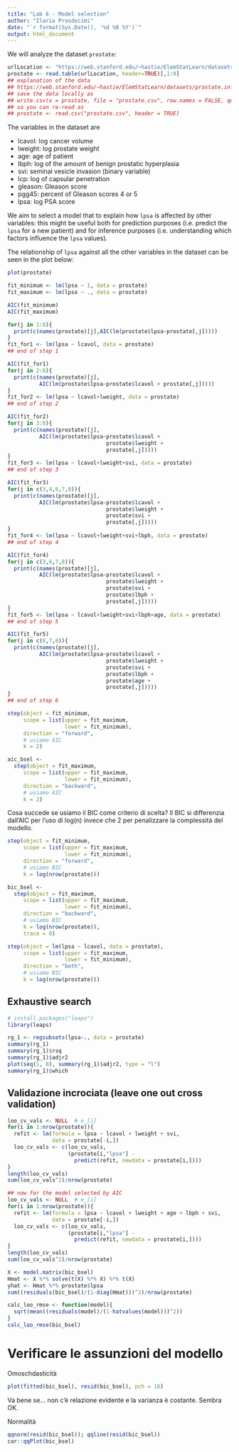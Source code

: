 ```yaml
---
title: "Lab 6 - Model selection"
author: "Ilaria Prosdocimi"
date: "`r format(Sys.Date(), '%d %B %Y')`"
output: html_document
---
```

  
We will analyze the dataset `prostate`: 
  
```r
urlLocation <- "https://web.stanford.edu/~hastie/ElemStatLearn/datasets/prostate.data"
prostate <- read.table(urlLocation, header=TRUE)[,1:9]
## explanation of the data 
## https://web.stanford.edu/~hastie/ElemStatLearn/datasets/prostate.info.txt
## save the data locally as 
## write.csv(x = prostate, file = "prostate.csv", row.names = FALSE, quote = FALSE)
## so you can re-read as 
## prostate <- read.csv("prostate.csv", header = TRUE)
```

The variables in the dataset are

* lcavol: log cancer volume
* lweight: log prostate weight
* age: age of patient
* lbph: log of the amount of benign prostatic hyperplasia
* svi: seminal vesicle invasion (binary variable)
* lcp: log of capsular penetration
* gleason: Gleason score
* pgg45: percent of Gleason scores 4 or 5
* lpsa: log PSA score


We aim to select a model that to explain how `lpsa` is affected by other variables: this might be useful both for prediction purposes (i.e. predict the `lpsa` for a new patient) and for inference purposes (i.e. understanding which factors influence the `lpsa` values).  

The relationship of `lpsa` against all the other variables in the dataset can be seen in the plot below: 

```r
plot(prostate)
```


```r
fit_minimum <- lm(lpsa ~ 1, data = prostate)
fit_maximum <- lm(lpsa ~ ., data = prostate)
```

```r
AIC(fit_minimum)
AIC(fit_maximum)
```

```r
for(j in 1:8){
  print(c(names(prostate)[j],AIC(lm(prostate$lpsa~prostate[,j]))))
}
fit_for1 <- lm(lpsa ~ lcavol, data = prostate)
## end of step 1
```


```r
AIC(fit_for1)
for(j in 2:8){
  print(c(names(prostate)[j],
          AIC(lm(prostate$lpsa~prostate$lcavol + prostate[,j]))))
}
fit_for2 <- lm(lpsa ~ lcavol+lweight, data = prostate)
## end of step 2
```


```r
AIC(fit_for2)
for(j in 3:8){
  print(c(names(prostate)[j],
          AIC(lm(prostate$lpsa~prostate$lcavol +
                               prostate$lweight + 
                               prostate[,j]))))
}
fit_for3 <- lm(lpsa ~ lcavol+lweight+svi, data = prostate)
## end of step 3
```



```r
AIC(fit_for3)
for(j in c(3,4,6,7,8)){
  print(c(names(prostate)[j],
          AIC(lm(prostate$lpsa~prostate$lcavol +
                               prostate$lweight +
                               prostate$svi + 
                               prostate[,j]))))
}
fit_for4 <- lm(lpsa ~ lcavol+lweight+svi+lbph, data = prostate)
## end of step 4
```



```r
AIC(fit_for4)
for(j in c(3,6,7,8)){
  print(c(names(prostate)[j],
          AIC(lm(prostate$lpsa~prostate$lcavol +
                               prostate$lweight +
                               prostate$svi +
                               prostate$lbph +
                               prostate[,j]))))
}
fit_for5 <- lm(lpsa ~ lcavol+lweight+svi+lbph+age, data = prostate)
## end of step 5
```



```r
AIC(fit_for5)
for(j in c(6,7,8)){
  print(c(names(prostate)[j],
          AIC(lm(prostate$lpsa~prostate$lcavol +
                               prostate$lweight +
                               prostate$svi +
                               prostate$lbph +
                               prostate$age +
                               prostate[,j]))))
}
## end of step 6
```


```r
step(object = fit_minimum, 
     scope = list(upper = fit_maximum, 
                  lower = fit_minimum), 
     direction = "forward", 
     # usiamo AIC 
     k = 2)
```



```r
aic_bsel <- 
  step(object = fit_maximum, 
     scope = list(upper = fit_maximum, 
                  lower = fit_minimum), 
     direction = "backward", 
     # usiamo AIC 
     k = 2)
```

Cosa succede se usiamo il BIC come criterio di scelta? 
Il BIC si differenzia dall'AIC per l'uso di log(n) invece che 2 per penalizzare la complessità del modello. 



```r
step(object = fit_minimum, 
     scope = list(upper = fit_maximum, 
                  lower = fit_minimum), 
     direction = "forward", 
     # usiamo BIC 
     k = log(nrow(prostate)))
```



```r
bic_bsel <- 
  step(object = fit_maximum, 
     scope = list(upper = fit_maximum, 
                  lower = fit_minimum), 
     direction = "backward", 
     # usiamo BIC 
     k = log(nrow(prostate)), 
     trace = 0)
```




```r
step(object = lm(lpsa ~ lcavol, data = prostate), 
     scope = list(upper = fit_maximum, 
                  lower = fit_minimum), 
     direction = "both", 
     # usiamo BIC 
     k = log(nrow(prostate)))
```


## Exhaustive search 


```r
# install.packages("leaps")
library(leaps)
```

```r
rg_1 <- regsubsets(lpsa~., data = prostate)
summary(rg_1)
summary(rg_1)$rsq
summary(rg_1)$adjr2
plot(seq(1, 8), summary(rg_1)$adjr2, type = "l")
summary(rg_1)$which
```


## Validazione incrociata (leave one out cross validation) 


```r
loo_cv_vals <- NULL  # e_[i]
for(i in 1:nrow(prostate)){
  refit <- lm(formula = lpsa ~ lcavol + lweight + svi, 
              data = prostate[-i,])
  loo_cv_vals <- c(loo_cv_vals, 
                   (prostate[i,"lpsa"] - 
                     predict(refit, newdata = prostate[i,])))
}
length(loo_cv_vals)
sum(loo_cv_vals^2)/nrow(prostate)

## now for the model selected by AIC
loo_cv_vals <- NULL  # e_[i]
for(i in 1:nrow(prostate)){
  refit <- lm(formula = lpsa ~ lcavol + lweight + age + lbph + svi, 
              data = prostate[-i,])
  loo_cv_vals <- c(loo_cv_vals, 
                   (prostate[i,"lpsa"] - 
                     predict(refit, newdata = prostate[i,])))
}
length(loo_cv_vals)
sum(loo_cv_vals^2)/nrow(prostate)
```


```r
X <- model.matrix(bic_bsel)
Hmat <- X %*% solve(t(X) %*% X) %*% t(X)
yhat <- Hmat %*% prostate$lpsa
sum((residuals(bic_bsel)/(1-diag(Hmat)))^2)/nrow(prostate)
```

```r
calc_loo_rmse <- function(model){
  sqrt(mean((residuals(model)/(1-hatvalues(model)))^2))
}
calc_loo_rmse(bic_bsel)
```

# Verificare le assunzioni del modello 

Omoschdasticità 

```r
plot(fitted(bic_bsel), resid(bic_bsel), pch = 16)
```

Va bene se... non c'è relazione evidente e la varianza è costante. Sembra OK. 

Normalità 


```r
qqnorm(resid(bic_bsel)); qqline(resid(bic_bsel))
car::qqPlot(bic_bsel)
```

